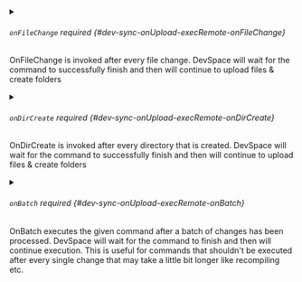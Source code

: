 

<PartialCommand />


<PartialArgs />



<details className="config-field" data-expandable="true">
<summary>

###### `onFileChange` <span className="config-field-required" data-required="false">required</span> <span className="config-field-type"></span> <span className="config-field-default"></span> <span className="config-field-enum"></span> {#dev-sync-onUpload-execRemote-onFileChange}

OnFileChange is invoked after every file change. DevSpace will wait for the command to successfully finish
and then will continue to upload files & create folders

</summary>

<PartialOnFileChangereference />


</details>



<details className="config-field" data-expandable="true">
<summary>

###### `onDirCreate` <span className="config-field-required" data-required="false">required</span> <span className="config-field-type"></span> <span className="config-field-default"></span> <span className="config-field-enum"></span> {#dev-sync-onUpload-execRemote-onDirCreate}

OnDirCreate is invoked after every directory that is created. DevSpace will wait for the command to successfully finish
and then will continue to upload files & create folders

</summary>

<PartialOnDirCreatereference />


</details>



<details className="config-field" data-expandable="true">
<summary>

###### `onBatch` <span className="config-field-required" data-required="false">required</span> <span className="config-field-type"></span> <span className="config-field-default"></span> <span className="config-field-enum"></span> {#dev-sync-onUpload-execRemote-onBatch}

OnBatch executes the given command after a batch of changes has been processed. DevSpace will wait for the command to finish
and then will continue execution. This is useful for commands
that shouldn't be executed after every single change that may take a little bit longer like recompiling etc.

</summary>

<PartialOnBatchreference />


</details>
